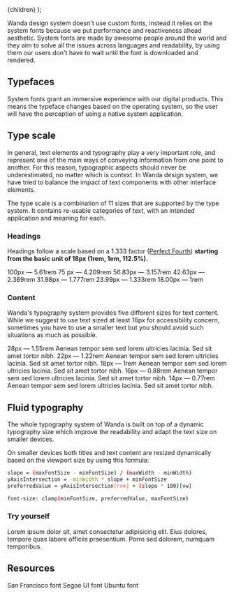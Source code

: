 
  <MdxLayout title="Typography" description="God is in the kerning">
    {children}
  </MdxLayout>
);

Wanda design system doesn't use custom fonts, instead it relies on the system fonts because we put performance and reactiveness ahead aesthetic. System fonts are made by awesome people around the world and they aim to solve all the issues across languages and readability, by using them our users don't have to wait until the font is downloaded and rendered.

## Typefaces

System fonts grant an immersive experience with our digital products. This means the typeface changes based on the operating system, so the user will have the perception of using a native system application.

<ThemedImg
  alt="San Francisco font preview table"
  src="/design/typography/sf-table.svg"
/>

<ThemedImg
  alt="Segoe UI font preview table"
  src="/design/typography/segoe-table.svg"
/>

<ThemedImg
  alt="Ubuntu font preview table"
  src="/design/typography/ubuntu-table.svg"
/>

## Type scale

In general, text elements and typography play a very important role, and represent one of the main ways of conveying information from one point to another. For this reason, typographic aspects should never be underestimated, no matter which is context. In Wanda design system, we have tried to balance the impact of text components with other interface elements.

The type scale is a combination of 11 sizes that are supported by the type system. It contains re-usable categories of text, with an intended application and meaning for each.

### Headings

Headings follow a scale based on a 1.333 factor ([Perfect Fourth](https://type-scale.com/?size=18&scale=1.333&text=A%20Visual%20Type%20Scale&font=Poppins&fontweight=600&bodyfont=body_font_default&bodyfontweight=400&lineheight=1.75&backgroundcolor=%23ffffff&fontcolor=%23000000&preview=false)) **starting from the basic unit of 18px (1rem, 1em, 112.5%).**

<LiveArea horizontalAlign="start" direction="column" rowGap={32} live={false}>
  <Stack>
    <Text style={{ color: "var(--dimmed-5)" }} weight="bold" size={16}>
      100px — 5.61rem
    </Text>
    <Title as="h1" level="display">
      Display Title
    </Title>
  </Stack>
  <Stack>
    <Text style={{ color: "var(--dimmed-5)" }} weight="bold" size={16}>
      75 px — 4.209rem
    </Text>
    <Title as="h1" level="1">
      Level 1 Heading
    </Title>
  </Stack>
  <Stack>
    <Text style={{ color: "var(--dimmed-5)" }} weight="bold" size={16}>
      56.83px — 3.157rem
    </Text>
    <Title as="h2" level="2">
      Level 2 Heading
    </Title>
  </Stack>
  <Stack>
    <Text style={{ color: "var(--dimmed-5)" }} weight="bold" size={16}>
      42.63px — 2.369rem
    </Text>
    <Title as="h3" level="3">
      Level 3 Heading
    </Title>
  </Stack>
  <Stack>
    <Text style={{ color: "var(--dimmed-5)" }} weight="bold" size={16}>
      31.98px — 1.777rem
    </Text>
    <Title as="h4" level="4">
      Level 4 Heading
    </Title>
  </Stack>
  <Stack>
    <Text style={{ color: "var(--dimmed-5)" }} weight="bold" size={16}>
      23.99px — 1.333rem
    </Text>
    <Title as="h5" level="5">
      Level 5 Heading
    </Title>
  </Stack>
  <Stack>
    <Text style={{ color: "var(--dimmed-5)" }} weight="bold" size={16}>
      18.00px — 1rem
    </Text>
    <Title as="h6" level="6">
      Level 6 Heading
    </Title>
  </Stack>
</LiveArea>

### Content

Wanda's typography system provides five different sizes for text content. While we suggest to use text sized at least 16px for accessibility concern, sometimes you have to use a smaller text but you should avoid such situations as much as possible.

<LiveArea horizontalAlign="start" direction="column" rowGap={32} live={false}>
  <Stack>
    <Text style={{ color: "var(--dimmed-5)" }} weight="bold" size={16}>
      28px — 1.55rem
    </Text>
    <Text size={28}>
      Aenean tempor sem sed lorem ultricies lacinia. Sed sit amet tortor nibh.
    </Text>
  </Stack>
  <Stack>
    <Text style={{ color: "var(--dimmed-5)" }} weight="bold" size={16}>
      22px — 1.22rem
    </Text>
    <Text size={22}>
      Aenean tempor sem sed lorem ultricies lacinia. Sed sit amet tortor nibh.
    </Text>
  </Stack>
  <Stack>
    <Text style={{ color: "var(--dimmed-5)" }} weight="bold" size={16}>
      18px — 1rem
    </Text>
    <Text size={18}>
      Aenean tempor sem sed lorem ultricies lacinia. Sed sit amet tortor nibh.
    </Text>
  </Stack>
  <Stack>
    <Text style={{ color: "var(--dimmed-5)" }} weight="bold" size={16}>
      16px — 0.88rem
    </Text>
    <Text size={16}>
      Aenean tempor sem sed lorem ultricies lacinia. Sed sit amet tortor nibh.
    </Text>
  </Stack>
  <Stack>
    <Text style={{ color: "var(--dimmed-5)" }} weight="bold" size={16}>
      14px — 0.77rem
    </Text>
    <Text size={14}>
      Aenean tempor sem sed lorem ultricies lacinia. Sed sit amet tortor nibh.
    </Text>
  </Stack>
</LiveArea>

## Fluid typography

The whole typography system of Wanda is built on top of a dynamic typography size which improve the readability and adapt the text size on smaller devices.

On smaller devices both titles and text content are resized dynamically based on the viewport size by using this formula:

```bash
slope = (maxFontSize - minFontSize) / (maxWidth - minWidth)
yAxisIntersection = -minWidth * slope + minFontSize
preferredValue = yAxisIntersection[rem] + (slope * 100)[vw]

font-size: clamp(minFontSize, preferredValue, maxFontSize)
```

### Try yourself

<Resizer padding={false} height="300">
  <LiveArea live={false}>
    <LiveFrame>
      <Prose>
        <Title as="h1" level="1">
          Sample title
        </Title>
        <Text size={22}>
          Lorem ipsum dolor sit, amet consectetur adipisicing elit. Eius
          dolores, tempore quas labore officiis praesentium. Porro sed dolorem,
          numquam temporibus.
        </Text>
      </Prose>
    </LiveFrame>
  </LiveArea>
</Resizer>

## Resources

<Grid colMinWidth="10rem" columnGap={2} rowGap={2}>
  <Grid.Item>
    <Tile
      icon="arrow-up-right"
      as="a"
      target="_blank"
      rel="noopener noreferrer"
      href="https://developer.apple.com/fonts/"
    >
      <Text weight="bold">San Francisco font</Text>
    </Tile>
  </Grid.Item>
  <Grid.Item>
    <Tile
      icon="arrow-up-right"
      as="a"
      target="_blank"
      rel="noopener noreferrer"
      href="https://docs.microsoft.com/en-us/windows/apps/design/downloads/#fonts"
    >
      <Text weight="bold">Segoe UI font</Text>
    </Tile>
  </Grid.Item>
  <Grid.Item>
    <Tile
      icon="arrow-up-right"
      as="a"
      target="_blank"
      rel="noopener noreferrer"
      href="https://design.ubuntu.com/font/"
    >
      <Text weight="bold">Ubuntu font</Text>
    </Tile>
  </Grid.Item>
</Grid>
